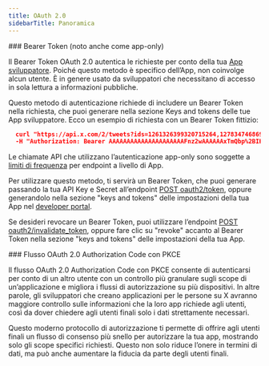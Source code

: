 ```yaml
---
title: OAuth 2.0
sidebarTitle: Panoramica
---
```


<div id="bearer-token-also-known-as-app-only">
  ### Bearer Token (noto anche come app-only)
</div>

Il Bearer Token OAuth 2.0 autentica le richieste per conto della tua [App sviluppatore](/it/resources/fundamentals/developer-apps). Poiché questo metodo è specifico dell’App, non coinvolge alcun utente. È in genere usato da sviluppatori che necessitano di accesso in sola lettura a informazioni pubbliche.

Questo metodo di autenticazione richiede di includere un Bearer Token nella richiesta, che puoi generare nella sezione Keys and tokens delle tue App sviluppatore. Ecco un esempio di richiesta con un Bearer Token fittizio:

```json
  curl "https://api.x.com/2/tweets?ids=1261326399320715264,1278347468690915330" \
  -H "Authorization: Bearer AAAAAAAAAAAAAAAAAAAAAFnz2wAAAAAAxTmQbp%2BIHDtAhTBbyNJon%2BA72K4%3DeIaigY0QBrv6Rp8KZQQLOTpo9ubw5Jt?WRE8avbi"
```

Le chiamate API che utilizzano l’autenticazione app-only sono soggette a [limiti di frequenza](/it/resources/fundamentals/rate-limits) per endpoint a livello di App.

Per utilizzare questo metodo, ti servirà un Bearer Token, che puoi generare passando la tua API Key e Secret all’endpoint [POST oauth2/token](/it/resources/fundamentals/authentication/api-reference#post-oauth2-token), oppure generandolo nella sezione "keys and tokens" delle impostazioni della tua App nel [developer portal](/it/resources/fundamentals/developer-portal).

Se desideri revocare un Bearer Token, puoi utilizzare l’endpoint [POST oauth2/invalidate\_token](/it/resources/fundamentals/authentication/api-reference#post-oauth2-invalidate-token), oppure fare clic su "revoke" accanto al Bearer Token nella sezione "keys and tokens" delle impostazioni della tua App.

<div id="oauth-20-authorization-code-flow-with-pkce">
  ### Flusso OAuth 2.0 Authorization Code con PKCE
</div>

Il flusso OAuth 2.0 Authorization Code con PKCE consente di autenticarsi per conto di un altro utente con un controllo più granulare sugli scope di un’applicazione e migliora i flussi di autorizzazione su più dispositivi. In altre parole, gli sviluppatori che creano applicazioni per le persone su X avranno maggiore controllo sulle informazioni che la loro app richiede agli utenti, così da dover chiedere agli utenti finali solo i dati strettamente necessari.

Questo moderno protocollo di autorizzazione ti permette di offrire agli utenti finali un flusso di consenso più snello per autorizzare la tua app, mostrando solo gli scope specifici richiesti. Questo non solo riduce l’onere in termini di dati, ma può anche aumentare la fiducia da parte degli utenti finali.